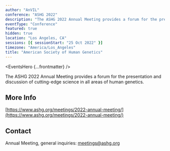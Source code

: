 ```yaml
---
author: "AnVIL"
conference: "ASHG 2022"
description: "The ASHG 2022 Annual Meeting provides a forum for the presentation and discussion of cutting-edge science in all areas of human genetics."
eventType: "Conference"
featured: true
hidden: true
location: "Los Angeles, CA"
sessions: [{ sessionStart: "25 Oct 2022" }]
timezone: "America/Los_Angeles"
title: "American Society of Human Genetics"
---
```


<EventsHero {...frontmatter} />

The ASHG 2022 Annual Meeting provides a forum for the presentation and discussion of cutting-edge science in all areas of human genetics.

## More Info

[https://www.ashg.org/meetings/2022-annual-meeting/](https://www.ashg.org/meetings/2022-annual-meeting/)

## Contact

Annual Meeting, general inquiries: [meetings@ashg.org](mailto:meetings@ashg.org)
